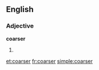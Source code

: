 ==English==

===Adjective===
'''coarser'''

# {{comparative of|[[coarse]]}}

[[et:coarser]]
[[fr:coarser]]
[[simple:coarser]]